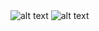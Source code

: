 

<Row>
  <Column colLg={4} colMd={4} noGutterSm>
    <HomepageTile
      ratio="1:1"
      hoverDark
      transparentImage="images/tooltip-components.svg"
      subtitle="Components"
      title="Carbon X"
      actionIcon="resources"
      link="https://www.carbondesignsystem.com/"
      target="_blank"
    />
    <HomepageTile
      ratio="1:1"
      theme="dark"
      subtitle="Design Kit"
      title="Explore & Create"
      actionIcon="resources"
      identityIcon="images/SketchIcon.svg"
      link="https://www.carbondesignsystem.com/getting-started/designers#get-the-kit"
      target="_blank"
    />
  </Column>
  <Column colLg={4} colMd={4} noGutterSm>
    <HomepageTile
      ratio="1:1"
      theme="dark"
      subtitle="Elements"
      title="2x Grid"
      actionIcon="article"
      transparentImage="images/grid-temp.png"
      link="https://www.ibm.com/design/language/elements/2x-grid/"
      target="_blank"
    />
    <HomepageTile
      ratio="1:1"
      theme="dark"
      subtitle="GitHub Repo"
      title="Design & development"
      actionIcon="resources"
      identityIcon="images/GitHubIcon.svg"
      link="https://github.com/IBM/carbon-elements"
      target="_blank"
    />
  </Column>
  <Column colLg={4} colMd={4} noGutterSm>
    <HomepageTile
      ratio="1:2"
      theme="dark"
      hoverDark
      backgroundColor="#8a3ffc" // if omitted, defaults to #282828
      transparentImage="images/three-icons-stacked.svg"
      subtitle="Iconography"
      title="UI icons"
      actionIcon="resources"
      link="https://www.ibm.com/design/language/elements/icons/design"
      target="_blank"
    />
  </Column>
  <Column colLg={4} colMd={4} noGutterSm>
    <HomepageTile
      ratio="2:1"
      theme="dark"
      subtitle="Elements"
      title="Color in UI"
      actionIcon=""
      link="https://www.carbondesignsystem.com/guidelines/color/overview"
      target="_blank"
    />
    <HomepageTile
      ratio="1:1"
      marginTop="50%"
      theme="dark"
      hoverDark
      contentOnHover
      image="images/blue1.jpg"
      subtitle="Elements"
      title="Color Palette"
      actionIcon="article"
      link="https://www.ibm.com/design/language/elements/color/"
      target="_blank"
    />
  </Column>
  <Column colLg={8} noGutterSm>
    <HomepageTile
      ratio="1:1"
      theme="dark"
      hoverDark
      image="images/landing-color-grid.svg"
      subtitle="Elements"
      title="Color Palette"
      actionIcon="article"
      link="https://www.ibm.com/design/language/elements/color/"
      target="_blank"
    />
  </Column>
  <Column colLg={4} colMd={4} noGutterSm>
    <HomepageTile
      ratio="1:1"
      theme="dark"
      backgroundColor="rgb(6, 31, 128)" // if omitted, defaults to #282828
      transparentImage="images/type-scales.svg"
      actionIcon="no-icon"
      link="https://www.ibm.com/design/language/elements/type-specs-ui/"
      target="_blank"
    />
  </Column>
  <Column colLg={4} colMd={4} noGutterSm>
    <HomepageTile
      ratio="1:1"
      theme="dark"
      subtitle="Elements"
      title="Type Specs"
      actionIcon="article"
      link="https://www.ibm.com/design/language/elements/type-specs-ui/"
      target="_blank"
    />
  </Column>
</Row>
<Row>
  <Column colLg={4} colMd={4} noGutterSm>
    <HomepageTile
      ratio="1:1"
      theme="dark"
      image="images/landing-plex-animation.gif"
      actionIcon="no-icon"
      link="https://www.ibm.com/design/language/elements/type-basics/"
      target="_blank"
    />
    <HomepageTile
      ratio="2:1"
      theme="dark"
      subtitle="Elements"
      title="Typeface"
      actionIcon="article"
      link="https://www.ibm.com/design/language/elements/typeface/"
      target="_blank"
    />
  </Column>
  <Column colLg={8} noGutterSm>
  <HomepageTile
    ratio="1:1"
    image="images/product-gallery.jpg"
    actionIcon="no-icon">
    <HomepageTile
      ratio={{ default: '2:1', md: '4:1', }}
      theme="dark"
      subtitle="Gallery"
      title="IBM Services"
      actionIcon="article"
      link="https://www.ibm.com/design/language/gallery/"
      target="_blank"
    />
    </HomepageTile>
  </Column>
</Row>
<Row>
  <Column colLg={12} noGutterSm>
    <HomepageTile
      ratio={{ default: '1:2', md: '16:9' }}
      actionIcon="no-icon">
      <Carousel id="c1" count="1 2" nav={false} fade={true} autoPlay>
        <img
          src="images/landing-photography-gallery-1-mobile.jpg"
          alt="alt text"
        />
        <img
          src="images/landing-photography-gallery-2.jpg"
          alt="alt text"
        />
      </Carousel>
      <HomepageTile
        ratio={{ default: '2:1', md: '4:1', lg: '6:1' }}
        theme="dark"
        subtitle="Elements"
        title="Photography"
        actionIcon="article"
        link="https://www.ibm.com/design/language/elements/photography/"
        target="_blank"
      />
    </HomepageTile>
  </Column>
</Row>
<Row className="homepage-tiles--end">
  <Column colLg={8} noGutterSm>
    <HomepageTile
      ratio={{ default: '1:2', md: '1:1' }}
      image="images/landing-gallery-watson-duo-phone.jpg"
      actionIcon="no-icon"
    >
      <HomepageTile
        ratio={{ default: '2:1', md: '4:1' }}
        theme="dark"
        subtitle="Case Study"
        title="Coming soon"
        actionIcon="disabled"
        disabled
      />
    </HomepageTile>
  </Column>
  <Column colLg={4} colMd={4} noGutterSm>
    <HomepageTile
      ratio="1:1"
      theme="dark"
      subtitle="Philosophy"
      title="Principles"
      actionIcon="article"
      link="https://www.ibm.com/design/language/philosophy/principles"
      target="_blank"
    />
  </Column>
  <Column colLg={4} colMd={4} noGutterSm>
    <HomepageTile
      ratio="1:1"
      theme="dark"
      hoverDark
      backgroundColor="#bb8eff"
      image="images/landing-illustration-ibm-rand-logo.svg"
      actionIcon="no-icon"
      link="https://www.ibm.com/design/language/philosophy/"
      target="_blank"
    />
  </Column>
  <Column colLg={4} colMd={4} noGutterSm>
    <HomepageTile
      ratio="1:1"
      theme="dark"
      subtitle="Philosophy"
      title="Start smart"
      transparentImage="images/big-arrow.svg"
      actionIcon="no-icon"
      link="https://www.ibm.com/design/language/philosophy/"
      target="_blank"
    />
  </Column>
</Row>

